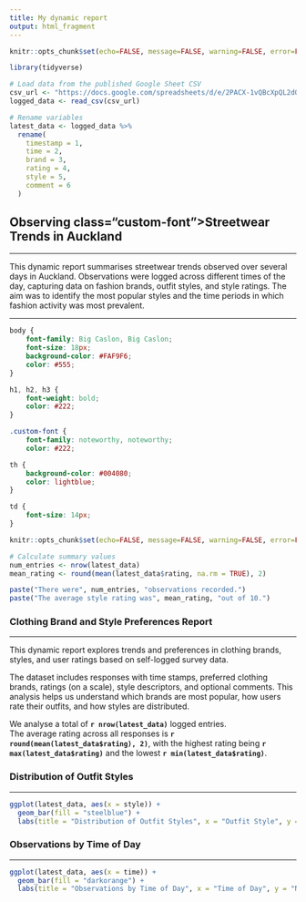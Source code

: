 ```yaml
---
title: My dynamic report
output: html_fragment
---
```


```r
knitr::opts_chunk$set(echo=FALSE, message=FALSE, warning=FALSE, error=FALSE)

library(tidyverse)

# Load data from the published Google Sheet CSV
csv_url <- "https://docs.google.com/spreadsheets/d/e/2PACX-1vQBcXpQL2dO9NrRDs1qhCm0ZRaOiotvDzKJYXxynh0JwBucUliUm2B-hoGpuUG1vS7vPA8Yl9nArLJu/pub?gid=192450215&single=true&output=csv"
logged_data <- read_csv(csv_url)

# Rename variables
latest_data <- logged_data %>%
  rename(
    timestamp = 1,
    time = 2,
    brand = 3,
    rating = 4,
    style = 5,
    comment = 6
  )
```

## Observing class="custom-font">Streetwear Trends in Auckland

----------------------------------------------------------------------------------------------

This dynamic report summarises streetwear trends observed over several days in Auckland. Observations were logged across different times of the day, capturing data on fashion brands, outfit styles, and style ratings. The aim was to identify the most popular styles and the time periods in which fashion activity was most prevalent.

----------------------------------------------------------------------------------------------

```css

body {
    font-family: Big Caslon, Big Caslon;
    font-size: 18px;
    background-color: #FAF9F6; 
    color: #555; 
}

h1, h2, h3 {
    font-weight: bold;
    color: #222; 
}

.custom-font {
    font-family: noteworthy, noteworthy;
    color: #222; 

th {
    background-color: #004080;
    color: lightblue;
}

td {
    font-size: 14px;
}

```

```r
knitr::opts_chunk$set(echo=FALSE, message=FALSE, warning=FALSE, error=FALSE)

# Calculate summary values
num_entries <- nrow(latest_data)
mean_rating <- round(mean(latest_data$rating, na.rm = TRUE), 2)

paste("There were", num_entries, "observations recorded.")
paste("The average style rating was", mean_rating, "out of 10.")
```

### Clothing Brand and Style Preferences Report

----------------------------------------------------------------------------------------------

This dynamic report explores trends and preferences in clothing brands, styles, and user ratings based on self-logged survey data.

The dataset includes responses with time stamps, preferred clothing brands, ratings (on a scale), style descriptors, and optional comments. This analysis helps us understand which brands are most popular, how users rate their outfits, and how styles are distributed.

We analyse a total of **`r nrow(latest_data)`** logged entries.  
The average rating across all responses is **`r round(mean(latest_data$rating), 2)`**, with the highest rating being **`r max(latest_data$rating)`** and the lowest **`r min(latest_data$rating)`**.


### Distribution of Outfit Styles

----------------------------------------------------------------------------------------------

```r

ggplot(latest_data, aes(x = style)) +
  geom_bar(fill = "steelblue") +
  labs(title = "Distribution of Outfit Styles", x = "Outfit Style", y = "Count")
```


### Observations by Time of Day

----------------------------------------------------------------------------------------------

```r

ggplot(latest_data, aes(x = time)) +
  geom_bar(fill = "darkorange") +
  labs(title = "Observations by Time of Day", x = "Time of Day", y = "Number of Observations") 
```

